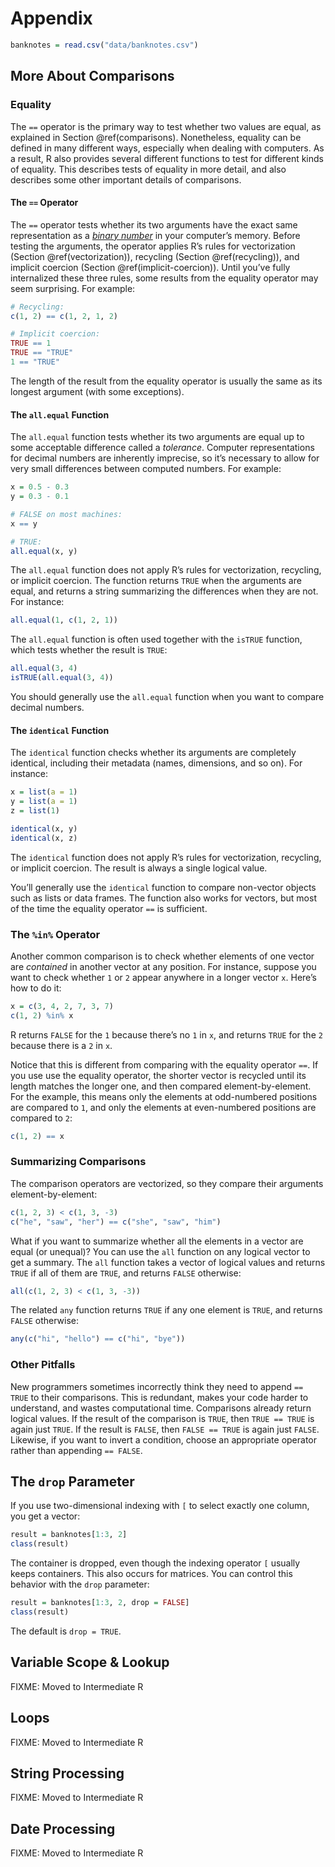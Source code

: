 # Appendix

```r
banknotes = read.csv("data/banknotes.csv")
```

More About Comparisons
----------------------


### Equality

The `==` operator is the primary way to test whether two values are equal, as
explained in Section \@ref(comparisons). Nonetheless, equality can be defined
in many different ways, especially when dealing with computers. As a result, R
also provides several different functions to test for different kinds of
equality. This describes tests of equality in more detail, and also describes
some other important details of comparisons.


#### The `==` Operator

The `==` operator tests whether its two arguments have the exact same
representation as a _[binary number][binary]_ in your computer's memory. Before
testing the arguments, the operator applies R's rules for vectorization
(Section \@ref(vectorization)), recycling (Section \@ref(recycling)), and
implicit coercion (Section \@ref(implicit-coercion)). Until you've fully
internalized these three rules, some results from the equality operator  may
seem surprising. For example:

```r
# Recycling:
c(1, 2) == c(1, 2, 1, 2)

# Implicit coercion:
TRUE == 1
TRUE == "TRUE"
1 == "TRUE"
```

The length of the result from the equality operator is usually the same as its
longest argument (with some exceptions).

[binary]: https://en.wikipedia.org/wiki/Binary_number


#### The `all.equal` Function

The `all.equal` function tests whether its two arguments are equal up to some
acceptable difference called a _tolerance_. Computer representations for
decimal numbers are inherently imprecise, so it's necessary to allow for very
small differences between computed numbers. For example:

```r
x = 0.5 - 0.3
y = 0.3 - 0.1

# FALSE on most machines:
x == y

# TRUE:
all.equal(x, y)
```

The `all.equal` function does not apply R's rules for vectorization, recycling,
or implicit coercion. The function returns `TRUE` when the arguments are equal,
and returns a string summarizing the differences when they are not. For
instance:

```r
all.equal(1, c(1, 2, 1))
```

The `all.equal` function is often used together with the `isTRUE` function,
which tests whether the result is `TRUE`:

```r
all.equal(3, 4)
isTRUE(all.equal(3, 4))
```

You should generally use the `all.equal` function when you want to compare
decimal numbers.


#### The `identical` Function

The `identical` function checks whether its arguments are completely identical,
including their metadata (names, dimensions, and so on). For instance:

```r
x = list(a = 1)
y = list(a = 1)
z = list(1)

identical(x, y)
identical(x, z)
```

The `identical` function does not apply R's rules for vectorization, recycling,
or implicit coercion. The result is always a single logical value.

You'll generally use the `identical` function to compare non-vector objects
such as lists or data frames. The function also works for vectors, but most of
the time the equality operator `==` is sufficient.


### The `%in%` Operator

Another common comparison is to check whether elements of one vector are
_contained_ in another vector at any position. For instance, suppose you want
to check whether `1` or `2` appear anywhere in a longer vector `x`. Here's how
to do it:

```r
x = c(3, 4, 2, 7, 3, 7)
c(1, 2) %in% x
```

R returns `FALSE` for the `1` because there's no `1` in `x`, and returns `TRUE`
for the `2` because there is a `2` in `x`.

Notice that this is different from comparing with the equality operator `==`.
If you use use the equality operator, the shorter vector is recycled until its
length matches the longer one, and then compared element-by-element. For the
example, this means only the elements at odd-numbered positions are compared to
`1`, and only the elements at even-numbered positions are compared to `2`:

```r
c(1, 2) == x
```


### Summarizing Comparisons

The comparison operators are vectorized, so they compare their arguments
element-by-element:

```r
c(1, 2, 3) < c(1, 3, -3)
c("he", "saw", "her") == c("she", "saw", "him")
```

What if you want to summarize whether all the elements in a vector are equal
(or unequal)? You can use the `all` function on any logical vector to get a
summary. The `all` function takes a vector of logical values and returns `TRUE`
if all of them are `TRUE`, and returns `FALSE` otherwise:

```r
all(c(1, 2, 3) < c(1, 3, -3))
```

The related `any` function returns `TRUE` if any one element is `TRUE`, and
returns `FALSE` otherwise:

```r
any(c("hi", "hello") == c("hi", "bye"))
```


### Other Pitfalls

New programmers sometimes incorrectly think they need to append `== TRUE` to
their comparisons. This is redundant, makes your code harder to understand, and
wastes computational time. Comparisons already return logical values. If the
result of the comparison is `TRUE`, then `TRUE == TRUE` is again just `TRUE`.
If the result is `FALSE`, then `FALSE == TRUE` is again just `FALSE`. Likewise,
if you want to invert a condition, choose an appropriate operator rather than
appending `== FALSE`.


The `drop` Parameter
--------------------

If you use two-dimensional indexing with `[` to select exactly one column, you
get a vector:

```r
result = banknotes[1:3, 2]
class(result)
```

The container is dropped, even though the indexing operator `[` usually keeps
containers. This also occurs for matrices. You can control this behavior with
the `drop` parameter:

```r
result = banknotes[1:3, 2, drop = FALSE]
class(result)
```

The default is `drop = TRUE`.


Variable Scope & Lookup
-----------------------

FIXME: Moved to Intermediate R


Loops
-----

FIXME: Moved to Intermediate R


String Processing
-----------------

FIXME: Moved to Intermediate R

Date Processing
---------------

FIXME: Moved to Intermediate R
